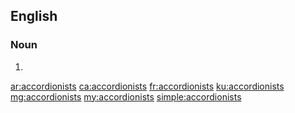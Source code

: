 ==English==

===Noun===
{{head|en}}

# {{plural of|accordionist}}

[[ar:accordionists]]
[[ca:accordionists]]
[[fr:accordionists]]
[[ku:accordionists]]
[[mg:accordionists]]
[[my:accordionists]]
[[simple:accordionists]]